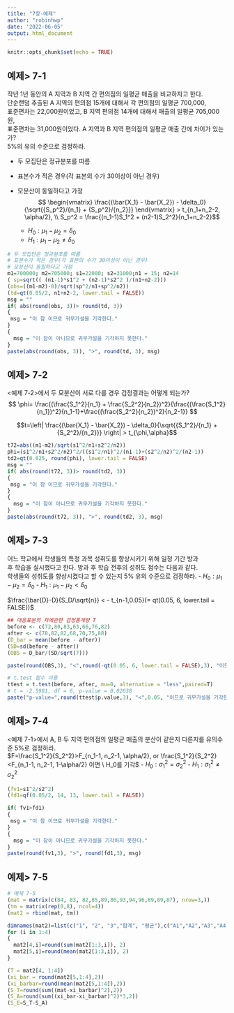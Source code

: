 ```yaml
---
title: "7장-예제"
author: "robinhwp"
date: '2022-06-05'
output: html_document
---
```


```r
knitr::opts_chunk$set(echo = TRUE)
```

## 예제> 7-1
작년 1년 동안의 A 지역과 B 지역 간 편의점의 일평균 매출을 비교하자고 한다.\
단순랜덤 추출된 A 지역의 편의점 15개에 대해서 각 편의점의 일평균 700,000, \
표준편차는 22,000원이었고, B 지역 편의점 14개에 대해서 매출의 일평균 705,000원,\
표준편차는 31,000원이었다. A 지역과 B 지역 편의점의 일평균 매출 간에 차이가 있는가?\
5%의 유의 수준으로 검정하라.\

- 두 모집단은 정규분포를 따름
- 표본수가 적은 경우(각 표본의 수가 30이상이 아닌 경우)
- 모분산이 동일하다고 가정
$$ \begin{vmatrix} \frac{(\bar{X_1} - \bar{X_2}) - \delta_0}{\sqrt{{S_p^2}/{n_1} + {S_p^2}/{n_2}}} \end{vmatrix} > t_{n_1+n_2-2, \alpha/2},
\\ S_p^2 = \frac{(n_1-1)S_1^2 + (n2-1)S_2^2}{n_1+n_2-2}$$

  - $H_0: \mu_1 - \mu_2 = \delta_0$
  - $H_1: \mu_1 - \mu_2 \ne \delta_0$
  
```r
# 두 모집단은 정규분포를 따름
# 표본수가 적은 경우(각 표본의 수가 30이상이 아닌 경우)
# 모분산이 동일하다고 가정
m1=700000; m2=705000; s1=22000; s2=31000;n1 = 15; n2=14
( sp=sqrt(( (n1-1)*s1^2 + (n2-1)*s2^2 )/(n1+n2-2)))
(obs=((m1-m2)-0)/sqrt(sp^2/n1+sp^2/n2))
(td=qt(0.05/2, n1+n2-2, lower.tail = FALSE))
msg = ""
if( abs(round(obs, 3))> round(td, 3))
{
 msg = "이 참 이므로 귀무가설을 기각한다." 
}
{
  msg = "이 참이 아니므로 귀무가설을 기각하지 못한다."
}
paste(abs(round(obs, 3)), ">", round(td, 3), msg)
```
## 예제> 7-2
<예제 7-2>에서 두 모분산이 서로 다를 경우 검정결과는 어떻게 되는가?\
$$ \phi= \frac{(\frac{S_1^2}{n_1} + \frac{S_2^2}{n_2})^2}{\frac{(\frac{S_1^2}{n_1})^2}{n_1-1}+\frac{(\frac{S_2^2}{n_2})^2}{n_2-1}} $$

$$t=\left| \frac{(\bar{X_1} - \bar{X_2}) - \delta_0}{\sqrt{{S_1^2}/{n_1} + {S_2^2}/{n_2}}}  \right| > t_{\phi,\alpha}$$

```r
t72=abs((m1-m2)/sqrt(s1^2/n1+s2^2/n2))
phi=(s1^2/n1+s2^2/n2)^2/((s1^2/n1)^2/(n1-1)+(s2^2/n2)^2/(n2-1))
td2=qt(0.025, round(phi), lower.tail = FALSE)
msg = ""
if( abs(round(t72, 3))> round(td2, 3))
{
 msg = "이 참 이므로 귀무가설을 기각한다." 
}
{
  msg = "이 참이 아니므로 귀무가설을 기각하지 못한다."
}
paste(abs(round(t72, 3)), ">", round(td2, 3), msg)

```

## 예제> 7-3
어느 학교에서 학생들의 특정 과목 성취도를 향상시키기 위해 일정 기간 방과 \
후 학습을 실시했다고 한다. 방과 후 학습 전후의 성취도 점수는 다음과 같다. \
학생들의 성취도를 향상시켰다고 할 수 있는지 5% 유의 수준으로 검정하라.
  - $H_0: \mu_1 - \mu_2 = \delta_0$
  - $H_1: \mu_1 - \mu_2 < \delta_0$


$\frac{\bar{D}-D}{S_D/\sqrt{n}} < - t_{n-1,0.05}(= qt(0.05, 6, lower.tail = FALSE))$ 

```r
## 대응표본의 차에관한 검정통계량 T
before <- c(72,80,83,63,66,76,82)
after <- c(78,82,82,68,70,75,88)
(D_bar = mean(before - after))
(SD=sd(before - after))
(OBS = D_bar/(SD/sqrt(7)))

paste(round(OBS,3), "<",round(-qt(0.05, 6, lower.tail = FALSE),3), "이므로 귀무가설을 기각한다.")

# t.test 함수 이용
ttest = t.test(before, after, mu=0, alternative = "less",paired=T)
# t = -2.5981, df = 6, p-value = 0.02038
paste("p-value=",round(ttest$p.value,3), "<",0.05, "이므로 귀무가설을 기각한다.")
```

## 예제> 7-4
<예제 7-1>에서 A, B 두 지역 편의점의 일평균 매출의 분산이 같은지 다른지를 유의수준 5%로 검정하라.\
$F=\frac{S_1^2}{S_2^2}>F_{n_1-1, n_2-1, \alpha/2}, or \frac{S_1^2}{S_2^2}<F_{n_1-1, n_2-1, 1-\alpha/2} 이면 \ H_0를 기각$
  - $H_0: \sigma_1^2 = \sigma_2^2$
  - $H_1: \sigma_1^2 \ne \sigma_2^2$
```r
(fv1=s1^2/s2^2)
(fd1=qf(0.05/2, 14, 13, lower.tail = FALSE))

if( fv1>fd1)
{
 msg = "이 참 이므로 귀무가설을 기각한다." 
}
{
  msg = "이 참이 아니므로 귀무가설을 기각하지 못한다."
}
paste(round(fv1,3), ">", round(fd1,3), msg)
```

## 예제> 7-5

```r

# 예제 7-5
(mat = matrix(c(84, 83, 82,85,89,86,93,94,96,89,89,87), nrow=3,))
(tm = matrix(rep(0,8), ncol=4))
(mat2 = rbind(mat, tm))

dimnames(mat2)=list(c("1", "2", "3","합계", "평균"),c("A1","A2","A3","A4"))
for (i in 1:4)
{
  mat2[4,i]=round(sum(mat2[1:3,i]), 2)
  mat2[5,i]=round(mean(mat2[1:3,i]), 2)
}

(T = mat2[4, 1:4])
(xi_bar = round(mat2[5,1:4],2))
(xi_barbar=round(mean(mat2[5,1:4]),2))
(S_T=round(sum((mat-xi_barbar)^2),2))
(S_A=round(sum((xi_bar-xi_barbar)^2)*3,2))
(S_E=S_T-S_A)

```

